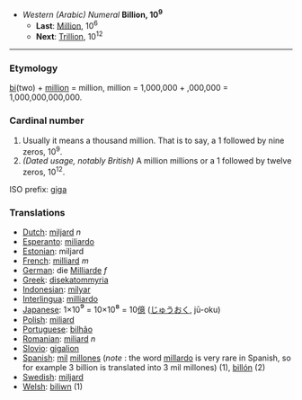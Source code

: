 *''Western (Arabic) Numeral'' '''Billion, 10<sup>9</sup>'''
**'''Last''': [[Million]], 10<sup>6</sup>
**'''Next''': [[Trillion]], 10<sup>12</sup>

----

===Etymology===
[[bi]](two) + [[million]] = million, million = 1,000,000 + ,000,000 = 1,000,000,000,000.

===Cardinal number===
#Usually it means a thousand million. That is to say, a 1 followed by nine zeros, 10<sup>9</sup>.
#''(Dated usage, notably British)'' A million millions or a 1 followed by twelve zeros, 10<sup>12</sup>.

ISO prefix: [[giga]]

===Translations===
*[[Dutch]]: [[miljard]] ''n''
*[[Esperanto]]: [[miliardo]]
*[[Estonian]]: miljard
*[[French]]: [[milliard]] ''m''
*[[German]]: die [[Milliarde]] ''f''
*[[Greek]]: [[disekatommyria]]
*[[Indonesian]]: [[milyar]]
*[[Interlingua]]: [[milliardo]]
*[[Japanese]]: 1×10<big>⁹</big> = 10×10<big>⁸</big> = 10[[億]] ([[じゅう]][[おく]], jū-oku)
*[[Polish]]: [[miliard]]
*[[Portuguese]]: [[bilhão]]
*[[Romanian]]: [[miliard]] ''n''
*[[Slovio]]: [[gigalion]]
*[[Spanish]]: [[mil]] [[millón|millones]] (''note'' : the word [[millardo]] is very rare in Spanish, so for example 3 billion is translated into 3 mil millones) (1), [[billón]] (2)
*[[Swedish]]: [[miljard]]
*[[Welsh]]: [[biliwn]] (1)